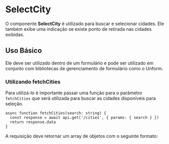 
<Meta of={SelectCityStories} />

# SelectCity

O componente **SelectCity** é utilizado para buscar e selecionar cidades. Ele também exibe uma indicação se existe ponto de retirada nas cidades exibidas.

## Uso Básico

Ele deve ser utilizado dentro de um formulário e pode ser utilizado em conjunto com bibliotecas de gerenciamento de formulário como o Unform.

<Canvas of={SelectCityStories.UsoBasico} />
<Controls />

### Utilizando fetchCities

Para utilizá-lo é importante passar uma função para o parâmetro `fetchCities` que será utilizada para buscar as cidades disponíveis para seleção.

```tsx
async function fetchCities(search: string) {
  const response = await api.get('/cities', { params: { search } })
  return response.data
}
```

A requisição deve retornar um array de objetos com o seguinte formato:

```ts
type CityOption = {
  tem_ponto: boolean
  id: number
  nome: string
  uf: string
  latitude: number
  longitude: number
  label: string
}
```

